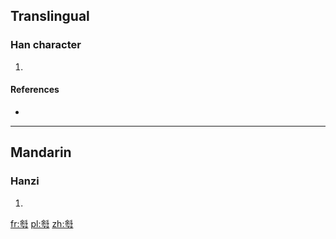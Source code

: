 ==Translingual==

===Han character===
{{Han char|rn=26|rad=卩|as=11|sn=13|four=|canj=OJSL|ids=⿱斜卩}}

# {{defn|Han|sort=卩11}}

====References====
* {{Han ref|kx=0478.211|dj=0366.190|hdz=10319.061|uh=5381|ud=21377}}

----

==Mandarin==

===Hanzi===
{{cmn-hanzi|pin=[[san]]|wg=san}}

# {{defn|lang=cmn|sort=卩11}}

[[fr:厁]]
[[pl:厁]]
[[zh:厁]]